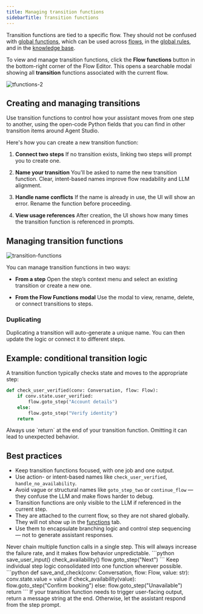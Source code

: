 ```yaml
---
title: Managing transition functions
sidebarTitle: Transition functions
---
```


Transition functions are tied to a specific flow. They should not be confused with [global functions](/function/introduction), which can be used across [flows](introduction), in the [global rules](/agent-settings/rules), and in the [knowledge base](/knowledge-base/introduction).

To view and manage transition functions, click the **<Icon icon="arrow-progress" iconType="solid" /> Flow functions** button in the bottom-right corner of the Flow Editor. This opens a searchable modal showing all **transition** functions associated with the current flow.

![tfunctions-2](/images/transition-function-menu.png)

## Creating and managing transitions

Use transition functions to control how your assistant moves from one step to another, using the open-code Python fields that you can find in other transition items around Agent Studio.

Here's how you can create a new transition function:

1. **Connect two steps**
   If no transition exists, linking two steps will prompt you to create one.

2. **Name your transition**
   You'll be asked to name the new transition function. Clear, intent-based names improve flow readability and LLM alignment.

3. **Handle name conflicts**
   If the name is already in use, the UI will show an error. Rename the function before proceeding.

4. **View usage references**
   After creation, the UI shows how many times the transition function is referenced in prompts.

## Managing transition functions

![transition-functions](/images/transition-function.png)

You can manage transition functions in two ways:

- **From a step**
  Open the step’s context menu and select an existing transition or create a new one.

- **From the Flow Functions modal**
  Use the modal to view, rename, delete, or connect transitions to steps.

### Duplicating

Duplicating a transition will auto-generate a unique name. You can then update the logic or connect it to different steps.

## Example: conditional transition logic

A transition function typically checks state and moves to the appropriate step:

```python
def check_user_verified(conv: Conversation, flow: Flow):
    if conv.state.user_verified:
        flow.goto_step("Account details")
    else:
        flow.goto_step("Verify identity")
    return
```

<Tip>
Always use `return` at the end of your transition function. Omitting it can lead to unexpected behavior.
</Tip>

## Best practices

- Keep transition functions focused, with one job and one output.
- Use action- or intent-based names like `check_user_verified`, `handle_no_availability`.
- Avoid vague or structural names like `goto_step_two` or `continue_flow` — they confuse the LLM and make flows harder to debug.
- Transition functions are only visible to the LLM if referenced in the current step.
- They are attached to the current flow, so they are not shared globally. They will not show up in the [functions](/function/introduction) tab.
- Use them to encapsulate branching logic and control step sequencing — not to generate assistant responses.

<Tabs>
<Tab title="Avoid">
Never chain multiple function calls in a single step. This will always increase the failure rate, and it makes flow behavior unpredictable.
```python
save_user_input()
check_availability()
flow.goto_step("Next")
```
</Tab>
<Tab title="Instead, use...">
Keep individual step logic consolidated into one function wherever possible.
```python
def save_and_check(conv: Conversation, flow: Flow, value: str):
    conv.state.value = value
    if check_availability(value):
        flow.goto_step("Confirm booking")
    else:
        flow.goto_step("Unavailable")
    return
```
</Tab>
</Tabs>
<Tip>
If your transition function needs to trigger user-facing output, return a message string at the end. Otherwise, let the assistant respond from the step prompt.
</Tip>